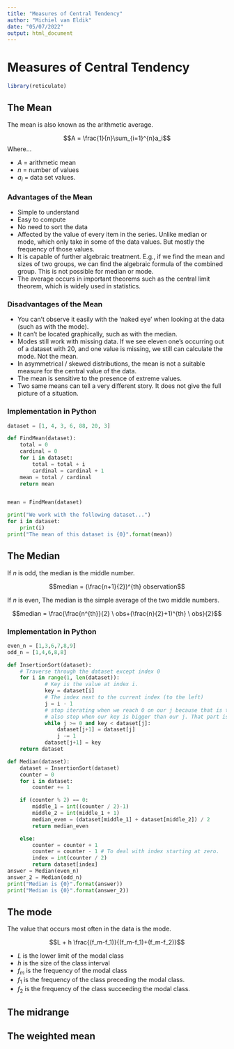 ```yaml
---
title: "Measures of Central Tendency"
author: "Michiel van Eldik"
date: "05/07/2022"
output: html_document
---
```


#  Measures of Central Tendency

```r
library(reticulate)  
```


## The Mean

The mean is also known as the arithmetic average. 

$$A = \frac{1}{n}\sum_{i=1}^{n}a_i$$
Where...

* $A$ = arithmetic mean
* $n$ = number of values
* $a_i$ = data set values.

### Advantages of the Mean

* Simple to understand
* Easy to compute
* No need to sort the data
* Affected by the value of every item in the series. Unlike median or mode, which only take in some of the data values. But mostly the frequency of those values.
* It is capable of further algebraic treatment. E.g., if we find the mean and sizes of two groups, we can find the algebraic formula of the combined group. This is not possible for median or mode.
* The average occurs in important theorems such as the central limit theorem, which is widely used in statistics.

### Disadvantages of the Mean

* You can't observe it easily with the 'naked eye' when looking at the data (such as with the mode).
* It can't be located graphically, such as with the median.
* Modes still work with missing data. If we see eleven one's occurring out of a dataset with 20, and one value is missing, we still can calculate the mode. Not the mean. 
* In asymmetrical / skewed distributions, the mean is not a suitable measure for the central value of the data.
* The mean is sensitive to the presence of extreme values.
* Two same means can tell a very different story. It does not give the full picture of a situation.

### Implementation in Python

```python
dataset = [1, 4, 3, 6, 88, 20, 3]

def FindMean(dataset):
    total = 0
    cardinal = 0
    for i in dataset:
        total = total + i
        cardinal = cardinal + 1
    mean = total / cardinal
    return mean


mean = FindMean(dataset) 
```

```python
print("We work with the following dataset...")
for i in dataset:
    print(i)
print("The mean of this dataset is {0}".format(mean))
```

## The Median

If $n$ is odd, the median is the middle number.

$$median = (\frac{n+1}{2})^{th} observation$$

If $n$ is even,
The median is the simple average of the two middle numbers.

$$median = \frac{\frac{n^{th}}{2} \ obs+(\frac{n}{2}+1)^{th} \ obs}{2}$$


### Implementation in Python


```python

even_n = [1,3,6,7,8,9]
odd_n = [1,4,6,8,8]

def InsertionSort(dataset):
    # Traverse through the dataset except index 0
    for i in range(1, len(dataset)):
            # Key is the value at index i.
            key = dataset[i]
            # The index next to the current index (to the left)
            j = i - 1
            # stop iterating when we reach 0 on our j because that is the bounds of our list
            # also stop when our key is bigger than our j. That part is then already sorted.
            while j >= 0 and key < dataset[j]:
                dataset[j+1] = dataset[j]
                j -= 1
            dataset[j+1] = key
    return dataset

def Median(dataset):
    dataset = InsertionSort(dataset)
    counter = 0
    for i in dataset:
        counter += 1

    if (counter % 2) == 0:
        middle_1 = int((counter / 2)-1)
        middle_2 = int(middle_1 + 1)
        median_even = (dataset[middle_1] + dataset[middle_2]) / 2
        return median_even

    else:
        counter = counter + 1
        counter = counter - 1 # To deal with index starting at zero.
        index = int(counter / 2)
        return dataset[index]
answer = Median(even_n)
answer_2 = Median(odd_n)
print("Median is {0}".format(answer))
print("Median is {0}".format(answer_2))
```

## The mode

The value that occurs most often in the data is the mode.

$$L + h \frac{(f_m-f_1)}{(f_m-f_1)+(f_m-f_2)}$$

* $L$ is the lower limit of the modal class
* $h$ is the size of the class interval
* $f_m$ is the frequency of the modal class
* $f_1$ is the frequency of the class preceding the modal class.
* $f_2$ is the frequency of the class succeeding the modal class.


## The midrange

## The weighted mean 


